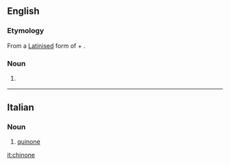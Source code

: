 ==English==

===Etymology===
From a [[New Latin|Latinised]] form of {{etyl|es|en}} {{m|es|quinina||quinine}} + {{m|en|-one}}.

===Noun===
{{en-noun}}

# {{label|en|chemistry}} {{dated form of|quinone|lang=en}}

{{Webster 1913}}

----

==Italian==

===Noun===
{{it-noun|m}}

# {{label|it|organic chemistry}} [[quinone]]

[[it:chinone]]